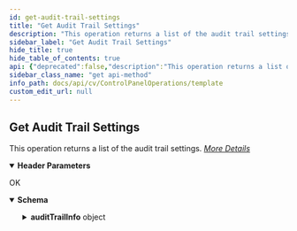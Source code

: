 ```yaml
---
id: get-audit-trail-settings
title: "Get Audit Trail Settings"
description: "This operation returns a list of the audit trail settings."
sidebar_label: "Get Audit Trail Settings"
hide_title: true
hide_table_of_contents: true
api: {"deprecated":false,"description":"This operation returns a list of the audit trail settings.\n[_More Details_](http://documentation.commvault.com/commvault/v11/article?p=features/rest_api/operations/get_audit_trail.htm)","operationId":"Get Audit Trail Settings","parameters":[{"description":"","in":"header","name":"Authtoken","required":true,"schema":{"example":"{{TOKEN}}","type":"string"}}],"tags":["Control Panel Operations"],"responses":{"200":{"description":"OK","content":{"application/json":{"schema":{"type":"object","properties":{"auditTrailInfo":{"type":"object","properties":{"retentionForCritical":{"type":"integer"},"retentionForLow":{"type":"integer"},"retentionForMedium":{"type":"integer"},"retentionForHigh":{"type":"integer"}}}},"x-examples":{"Example 1":{"auditTrailInfo":{"retentionForCritical":365,"retentionForLow":120,"retentionForMedium":240,"retentionForHigh":365}}}},"examples":{"Example 1":{"value":{"auditTrailInfo":{"retentionForCritical":365,"retentionForLow":120,"retentionForMedium":240,"retentionForHigh":365}}}}}}}},"method":"get","path":"/CommServ/AuditTrail","servers":[{"url":"http://{hostname}/webconsole/api","variables":{"hostname":{"default":"localhost","description":"Webconsole"}}}],"info":{"title":"Template","contact":{},"version":"1.0","description":"Template"},"postman":{"name":"Get Audit Trail Settings","description":{"content":"This operation returns a list of the audit trail settings.\n[_More Details_](http://documentation.commvault.com/commvault/v11/article?p=features/rest_api/operations/get_audit_trail.htm)","type":"text/plain"},"url":{"path":["CommServ","AuditTrail"],"host":["{{baseUrl}}"],"query":[],"variable":[]},"header":[{"disabled":false,"description":{"content":"(Required) ","type":"text/plain"},"key":"Authtoken","value":""},{"key":"Accept","value":"application/json"}],"method":"GET"}}
sidebar_class_name: "get api-method"
info_path: docs/api/cv/ControlPanelOperations/template
custom_edit_url: null
---
```



## Get Audit Trail Settings



This operation returns a list of the audit trail settings.
[_More Details_](http://documentation.commvault.com/commvault/v11/article?p=features/rest_api/operations/get_audit_trail.htm)

<details style={{"marginBottom":"1rem"}} data-collapsed={false} open={true}><summary style={{}}><strong>Header Parameters</strong></summary><div><ul><ParamsItem className={"paramsItem"} param={{"description":"","in":"header","name":"Authtoken","required":true,"schema":{"example":"{{TOKEN}}","type":"string"}}}></ParamsItem></ul></div></details><div><ApiTabs><TabItem label={"200"} value={"200"}><div>

OK

</div><div><MimeTabs schemaType={"response"}><TabItem label={"application/json"} value={"application/json"}><SchemaTabs><TabItem label={"Schema"} value={"Schema"}><details style={{}} data-collapsed={false} open={true}><summary style={{"textAlign":"left"}}><strong>Schema</strong></summary><div style={{"textAlign":"left","marginLeft":"1rem"}}></div><ul style={{"marginLeft":"1rem"}}><SchemaItem collapsible={true} className={"schemaItem"}><details style={{}}><summary style={{}}><strong>auditTrailInfo</strong><span style={{"opacity":"0.6"}}> object</span></summary><div style={{"marginLeft":"1rem"}}><SchemaItem collapsible={false} name={"retentionForCritical"} required={false} deprecated={undefined} schemaDescription={undefined} schemaName={"integer"} qualifierMessage={undefined} defaultValue={undefined}></SchemaItem><SchemaItem collapsible={false} name={"retentionForLow"} required={false} deprecated={undefined} schemaDescription={undefined} schemaName={"integer"} qualifierMessage={undefined} defaultValue={undefined}></SchemaItem><SchemaItem collapsible={false} name={"retentionForMedium"} required={false} deprecated={undefined} schemaDescription={undefined} schemaName={"integer"} qualifierMessage={undefined} defaultValue={undefined}></SchemaItem><SchemaItem collapsible={false} name={"retentionForHigh"} required={false} deprecated={undefined} schemaDescription={undefined} schemaName={"integer"} qualifierMessage={undefined} defaultValue={undefined}></SchemaItem></div></details></SchemaItem></ul></details></TabItem><TabItem label={"Example (from schema)"} value={"Example (from schema)"}><ResponseSamples responseExample={"{\n  \"auditTrailInfo\": {\n    \"retentionForCritical\": 0,\n    \"retentionForLow\": 0,\n    \"retentionForMedium\": 0,\n    \"retentionForHigh\": 0\n  }\n}"} language={"json"}></ResponseSamples></TabItem><TabItem label={" Example 1"} value={" Example 1"}><ResponseSamples responseExample={"{\n  \"auditTrailInfo\": {\n    \"retentionForCritical\": 365,\n    \"retentionForLow\": 120,\n    \"retentionForMedium\": 240,\n    \"retentionForHigh\": 365\n  }\n}"} language={"json"}></ResponseSamples></TabItem></SchemaTabs></TabItem></MimeTabs></div></TabItem></ApiTabs></div>
      